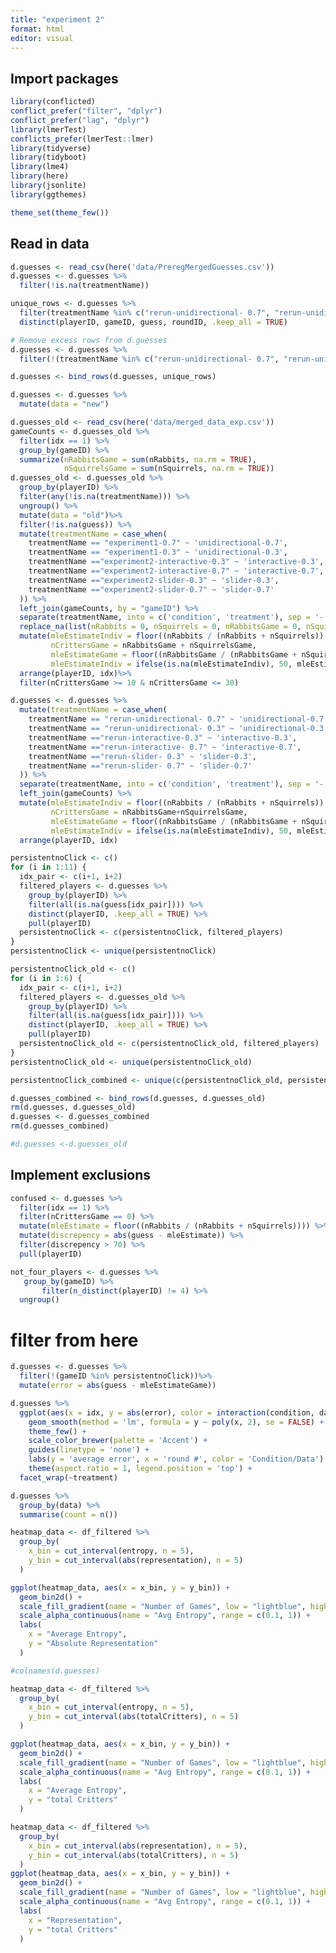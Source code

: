 ```yaml
---
title: "experiment 2"
format: html
editor: visual
---
```


## Import packages

```r
library(conflicted)  
conflict_prefer("filter", "dplyr")
conflict_prefer("lag", "dplyr")
library(lmerTest)
conflicts_prefer(lmerTest::lmer)
library(tidyverse)
library(tidyboot)
library(lme4)
library(here)
library(jsonlite)
library(ggthemes)

theme_set(theme_few())
```

## Read in data

```r
d.guesses <- read_csv(here('data/PreregMergedGuesses.csv'))
d.guesses <- d.guesses %>%
  filter(!is.na(treatmentName))

unique_rows <- d.guesses %>%
  filter(treatmentName %in% c("rerun-unidirectional- 0.7", "rerun-unidirectional- 0.3")) %>%
  distinct(playerID, gameID, guess, roundID, .keep_all = TRUE)

# Remove excess rows from d.guesses
d.guesses <- d.guesses %>%
  filter(!(treatmentName %in% c("rerun-unidirectional- 0.7", "rerun-unidirectional- 0.3")))

d.guesses <- bind_rows(d.guesses, unique_rows)  

d.guesses <- d.guesses %>%
  mutate(data = "new")

d.guesses_old <- read_csv(here('data/merged_data_exp.csv'))
gameCounts <- d.guesses_old %>%
  filter(idx == 1) %>%
  group_by(gameID) %>%
  summarize(nRabbitsGame = sum(nRabbits, na.rm = TRUE),
            nSquirrelsGame = sum(nSquirrels, na.rm = TRUE)) 
d.guesses_old <- d.guesses_old %>%
  group_by(playerID) %>%
  filter(any(!is.na(treatmentName))) %>%
  ungroup() %>%
  mutate(data = "old")%>%
  filter(!is.na(guess)) %>%
  mutate(treatmentName = case_when(
    treatmentName == "experiment1-0.7" ~ 'unidirectional-0.7',
    treatmentName == "experiment1-0.3" ~ 'unidirectional-0.3',
    treatmentName =="experiment2-interactive-0.3" ~ 'interactive-0.3',
    treatmentName =="experiment2-interactive-0.7" ~ 'interactive-0.7',
    treatmentName =="experiment2-slider-0.3" ~ 'slider-0.3',
    treatmentName =="experiment2-slider-0.7" ~ 'slider-0.7'
  )) %>%
  left_join(gameCounts, by = "gameID") %>%
  separate(treatmentName, into = c('condition', 'treatment'), sep = '-') %>%
  replace_na(list(nRabbits = 0, nSquirrels = 0, nRabbitsGame = 0, nSquirrelsGame = 0)) %>%
  mutate(mleEstimateIndiv = floor((nRabbits / (nRabbits + nSquirrels)) * 100), 
         nCrittersGame = nRabbitsGame + nSquirrelsGame,
         mleEstimateGame = floor((nRabbitsGame / (nRabbitsGame + nSquirrelsGame)) * 100),
         mleEstimateIndiv = ifelse(is.na(mleEstimateIndiv), 50, mleEstimateIndiv)) %>%
  arrange(playerID, idx)%>%
  filter(nCrittersGame >= 10 & nCrittersGame <= 30)

d.guesses <- d.guesses %>%
  mutate(treatmentName = case_when(
    treatmentName == "rerun-unidirectional- 0.7" ~ 'unidirectional-0.7',
    treatmentName == "rerun-unidirectional- 0.3" ~ 'unidirectional-0.3',
    treatmentName =="rerun-interactive-0.3" ~ 'interactive-0.3',
    treatmentName =="rerun-interactive- 0.7" ~ 'interactive-0.7',
    treatmentName =="rerun-slider- 0.3" ~ 'slider-0.3',
    treatmentName =="rerun-slider- 0.7" ~ 'slider-0.7'
  )) %>%
  separate(treatmentName, into = c('condition', 'treatment'), sep = '-') %>%
  left_join(gameCounts) %>%
  mutate(mleEstimateIndiv = floor((nRabbits / (nRabbits + nSquirrels)) * 100), 
         nCrittersGame = nRabbitsGame+nSquirrelsGame,
         mleEstimateGame = floor((nRabbitsGame / (nRabbitsGame + nSquirrelsGame)) * 100),
         mleEstimateIndiv = ifelse(is.na(mleEstimateIndiv), 50, mleEstimateIndiv))  %>%
  arrange(playerID, idx)

persistentnoClick <- c()  
for (i in 1:11) {
  idx_pair <- c(i+1, i+2)
  filtered_players <- d.guesses %>%
    group_by(playerID) %>%
    filter(all(is.na(guess[idx_pair]))) %>%
    distinct(playerID, .keep_all = TRUE) %>%
    pull(playerID)
  persistentnoClick <- c(persistentnoClick, filtered_players)
}
persistentnoClick <- unique(persistentnoClick)

persistentnoClick_old <- c()  
for (i in 1:6) {
  idx_pair <- c(i+1, i+2)
  filtered_players <- d.guesses_old %>%
    group_by(playerID) %>%
    filter(all(is.na(guess[idx_pair]))) %>%
    distinct(playerID, .keep_all = TRUE) %>%
    pull(playerID)
  persistentnoClick_old <- c(persistentnoClick_old, filtered_players)
}
persistentnoClick_old <- unique(persistentnoClick_old)

persistentnoClick_combined <- unique(c(persistentnoClick_old, persistentnoClick))

d.guesses_combined <- bind_rows(d.guesses, d.guesses_old)
rm(d.guesses, d.guesses_old)
d.guesses <- d.guesses_combined
rm(d.guesses_combined)

#d.guesses <-d.guesses_old
```

## Implement exclusions

```r
confused <- d.guesses %>%
  filter(idx == 1) %>%
  filter(nCrittersGame == 0) %>%
  mutate(mleEstimate = floor((nRabbits / (nRabbits + nSquirrels)))) %>%
  mutate(discrepency = abs(guess - mleEstimate)) %>% 
  filter(discrepency > 70) %>% 
  pull(playerID)

not_four_players <- d.guesses %>%
   group_by(gameID) %>%
       filter(n_distinct(playerID) != 4) %>%
  ungroup()


```

# filter from here

```r
d.guesses <- d.guesses %>% 
  filter(!(gameID %in% persistentnoClick))%>%
  mutate(error = abs(guess - mleEstimateGame))
```

```r
d.guesses %>%
  ggplot(aes(x = idx, y = abs(error), color = interaction(condition, data), linetype = condition == 'interactive')) +
    geom_smooth(method = 'lm', formula = y ~ poly(x, 2), se = FALSE) +
    theme_few() +
    scale_color_brewer(palette = 'Accent') +
    guides(linetype = 'none') +
    labs(y = 'average error', x = 'round #', color = 'Condition/Data') +
    theme(aspect.ratio = 1, legend.position = 'top') +
  facet_wrap(~treatment)

d.guesses %>%
  group_by(data) %>%
  summarise(count = n())

```

```r
heatmap_data <- df_filtered %>%
  group_by(
    x_bin = cut_interval(entropy, n = 5),
    y_bin = cut_interval(abs(representation), n = 5)
  )

ggplot(heatmap_data, aes(x = x_bin, y = y_bin)) +
  geom_bin2d() +
  scale_fill_gradient(name = "Number of Games", low = "lightblue", high = "darkblue") +
  scale_alpha_continuous(name = "Avg Entropy", range = c(0.1, 1)) +
  labs(
    x = "Average Entropy",
    y = "Absolute Representation"
  ) 

```

```r
#colnames(d.guesses)

heatmap_data <- df_filtered %>%
  group_by(
    x_bin = cut_interval(entropy, n = 5),
    y_bin = cut_interval(abs(totalCritters), n = 5)
  )

ggplot(heatmap_data, aes(x = x_bin, y = y_bin)) +
  geom_bin2d() +
  scale_fill_gradient(name = "Number of Games", low = "lightblue", high = "darkblue") +
  scale_alpha_continuous(name = "Avg Entropy", range = c(0.1, 1)) +
  labs(
    x = "Average Entropy",
    y = "total Critters"
  ) 
```

```r
heatmap_data <- df_filtered %>%
  group_by(
    x_bin = cut_interval(abs(representation), n = 5),
    y_bin = cut_interval(abs(totalCritters), n = 5)
  )
ggplot(heatmap_data, aes(x = x_bin, y = y_bin)) +
  geom_bin2d() +
  scale_fill_gradient(name = "Number of Games", low = "lightblue", high = "darkblue") +
  scale_alpha_continuous(name = "Avg Entropy", range = c(0.1, 1)) +
  labs(
    x = "Representation",
    y = "total Critters"
  ) 

```
